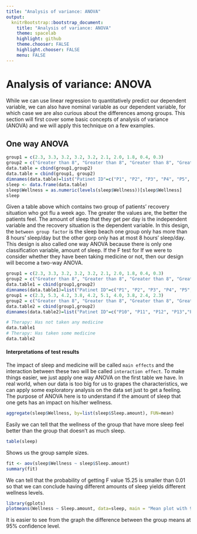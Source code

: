 ```yaml
---
title: "Analysis of variance: ANOVA"
output: 
  knitrBootstrap::bootstrap_document:
    title: "Analysis of variance: ANOVA"
    theme: spacelab
    highlight: github
    theme.chooser: FALSE
    highlight.chooser: FALSE
    menu: FALSE
---
```

# Analysis of variance: ANOVA
While we can use linear regression to quantitatively predict our dependent variable, we can also have nominal variable as our dependent variable, for which case we are also curious about the differences among groups. This section will first cover some basic concepts of analysis of variance (ANOVA) and we will apply this technique on a few examples.

## One way ANOVA
```r
group1 = c(2.3, 3.3, 3.2, 3.2, 3.2, 2.1, 2.0, 1.8, 0.4, 0.3)                
group2 = c("Greater than 8", "Greater than 8", "Greater than 8", "Greater than 8", "Greater than 8", "Smaller than 8", "Smaller than 8", "Smaller than 8", "Smaller than 8", "Smaller than 8")
data.table = cbind(group1,group2)   
data.table = cbind(group1, group2)
dimnames(data.table)=list("Patinet ID"=c("P1", "P2", "P3", "P4", "P5", "P6", "P7", "P8", "P9", "P10"),"Vars"=c("Wellness","Sleep amount"))
sleep <- data.frame(data.table)
sleep$Wellness = as.numeric(levels(sleep$Wellness))[sleep$Wellness]
sleep
```
Given a table above which contains two group of patients' recovery situation who got flu a week ago. The greater the values are, the better the patients feel. The amount of sleep that they get per day is the independent variable and the recovery situation is the dependent variable. In this design, the `between group factor` is the sleep beach one group only has more than 8 hours' sleep/day but the other gorp only has at most 8 hours' sleep/day. This design is also called one way ANOVA because there is only one classification variable, amount of sleep. If the F test for  If we were to consider whether they have been taking medicine or not, then our design will become a two-way ANOVA.
```r
group1 = c(2.3, 3.3, 3.2, 3.2, 3.2, 2.1, 2.0, 1.8, 0.4, 0.3)                
group2 = c("Greater than 8", "Greater than 8", "Greater than 8", "Greater than 8", "Greater than 8", "Smaller than 8", "Smaller than 8", "Smaller than 8", "Smaller than 8", "Smaller than 8")
data.table1 = cbind(group1,group2)   
dimnames(data.table1)=list("Patinet ID"=c("P1", "P2", "P3", "P4", "P5", "P6", "P7", "P8", "P9", "P10"),"Vars"=c("Wellness","Sleep amount"))
group1 = c(2.3, 5.3, 4.2, 3.8, 4.2, 5.1, 4.0, 3.8, 2.4, 2.3)                
group2 = c("Greater than 8", "Greater than 8", "Greater than 8", "Greater than 8", "Greater than 8", "Smaller than 8", "Smaller than 8", "Smaller than 8", "Smaller than 8", "Smaller than 8")
data.table2 = cbind(group1,group2)   
dimnames(data.table2)=list("Patinet ID"=c("P10", "P11", "P12", "P13","P14", "P15", "P16", "P17", "P18", "P19"),"Vars"=c("Wellness","Sleep amount"))
```
```r
# Therapy: Has not taken any medicine
data.table1 
# Therapy: Has taken some medicine
data.table2
```

#### Interpretations of test results
The impact of sleep and medicine will be called `main effects` and the interaction between these two will be called `interaction effect`. To make things easier, we just apply one way ANOVA on the first table we have. 
In real world, when our data is too big for us to grapes the characteristics, we can apply some exploratory analysis on the data set just to get a feeling. The purpose of ANOVA here is to understand if the amount of sleep that one gets has an impact on his/her wellness.

```r
aggregate(sleep$Wellness, by=list(sleep$Sleep.amount), FUN=mean)
```
Easily we can tell that the wellness of the group that have more sleep feel better than the group that doesn't as much sleep.

```r
table(sleep)
```
Shows us the group sample sizes.

```r
fit <- aov(sleep$Wellness ~ sleep$Sleep.amount)
summary(fit)
```
We can tell that the probability of getting F value 15.25 is smaller than 0.01 so that we can conclude having different amounts of sleep yields different wellness levels. 

```r
library(gplots)
plotmeans(Wellness ~ Sleep.amount, data=sleep, main = "Mean plot with 95% confidence level", p = 0.95)
```

It is easier to see from the graph the difference between the group means at 95% confidence level. 